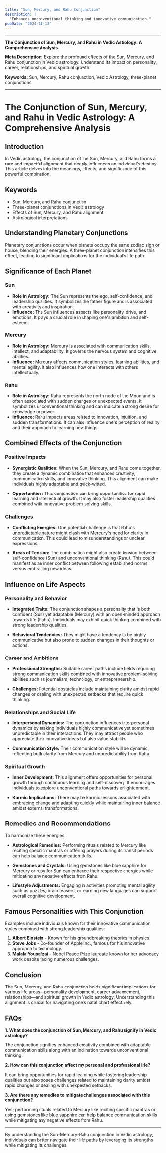 ```yaml
---
title: "Sun, Mercury, and Rahu Conjunction"
description: |
  "Enhances unconventional thinking and innovative communication."
pubDate: "2024-11-13"
---
```


---

**The Conjunction of Sun, Mercury, and Rahu in Vedic Astrology: A Comprehensive Analysis**

**Meta Description:** Explore the profound effects of the Sun, Mercury, and Rahu conjunction in Vedic astrology. Understand its impact on personality, career, relationships, and spiritual growth.

**Keywords:** Sun, Mercury, Rahu conjunction, Vedic Astrology, three-planet conjunctions

---

# The Conjunction of Sun, Mercury, and Rahu in Vedic Astrology: A Comprehensive Analysis

## Introduction

In Vedic astrology, the conjunction of the Sun, Mercury, and Rahu forms a rare and impactful alignment that deeply influences an individual's destiny. This article delves into the meanings, effects, and significance of this powerful combination.

## Keywords

- Sun, Mercury, and Rahu conjunction
- Three-planet conjunctions in Vedic astrology
- Effects of Sun, Mercury, and Rahu alignment
- Astrological interpretations

## Understanding Planetary Conjunctions

Planetary conjunctions occur when planets occupy the same zodiac sign or house, blending their energies. A three-planet conjunction intensifies this effect, leading to significant implications for the individual's life path.

## Significance of Each Planet

### Sun

- **Role in Astrology:** The Sun represents the ego, self-confidence, and leadership qualities. It symbolizes the father figure and is associated with creativity and inspiration.
- **Influence:** The Sun influences aspects like personality, drive, and emotions. It plays a crucial role in shaping one's ambition and self-esteem.

### Mercury

- **Role in Astrology:** Mercury is associated with communication skills, intellect, and adaptability. It governs the nervous system and cognitive abilities.
- **Influence:** Mercury affects communication styles, learning abilities, and mental agility. It also influences how one interacts with others intellectually.

### Rahu

- **Role in Astrology:** Rahu represents the north node of the Moon and is often associated with sudden changes or unexpected events. It symbolizes unconventional thinking and can indicate a strong desire for knowledge or power.
- **Influence:** Rahu impacts areas related to innovation, intuition, and sudden transformations. It can also influence one's perception of reality and their approach to learning new things.

## Combined Effects of the Conjunction

### Positive Impacts

- **Synergistic Qualities:** When the Sun, Mercury, and Rahu come together, they create a dynamic combination that enhances creativity, communication skills, and innovative thinking. This alignment can make individuals highly adaptable and quick-witted.
  
- **Opportunities:** This conjunction can bring opportunities for rapid learning and intellectual growth. It may also foster leadership qualities combined with innovative problem-solving skills.

### Challenges

- **Conflicting Energies:** One potential challenge is that Rahu's unpredictable nature might clash with Mercury's need for clarity in communication. This could lead to misunderstandings or unclear expressions.
  
- **Areas of Tension:** The combination might also create tension between self-confidence (Sun) and unconventional thinking (Rahu). This could manifest as an inner conflict between following established norms versus embracing new ideas.

## Influence on Life Aspects

### Personality and Behavior

- **Integrated Traits:** The conjunction shapes a personality that is both confident (Sun) yet adaptable (Mercury) with an open-minded approach towards life (Rahu). Individuals may exhibit quick thinking combined with strong leadership qualities.
  
- **Behavioral Tendencies:** They might have a tendency to be highly communicative but also prone to sudden changes in their thoughts or actions.

### Career and Ambitions

- **Professional Strengths:** Suitable career paths include fields requiring strong communication skills combined with innovative problem-solving abilities such as journalism, technology, or entrepreneurship.
  
- **Challenges:** Potential obstacles include maintaining clarity amidst rapid changes or dealing with unexpected setbacks that require quick thinking.

### Relationships and Social Life

- **Interpersonal Dynamics:** The conjunction influences interpersonal dynamics by making individuals highly communicative yet sometimes unpredictable in their interactions. They may attract people who appreciate their innovative ideas but also value stability.
  
- **Communication Style:** Their communication style will be dynamic, reflecting both clarity from Mercury and unpredictability from Rahu.

### Spiritual Growth

- **Inner Development:** This alignment offers opportunities for personal growth through continuous learning and self-discovery. It encourages individuals to explore unconventional paths towards enlightenment.
  
- **Karmic Implications:** There may be karmic lessons associated with embracing change and adapting quickly while maintaining inner balance amidst external transformations.

## Remedies and Recommendations

To harmonize these energies:

- **Astrological Remedies:** Performing rituals related to Mercury like reciting specific mantras or offering prayers during its transit periods can help balance communication skills.
  
- **Gemstones and Crystals:** Using gemstones like blue sapphire for Mercury or ruby for Sun can enhance their respective energies while mitigating any negative effects from Rahu.
  
- **Lifestyle Adjustments:** Engaging in activities promoting mental agility such as puzzles, brain teasers, or learning new languages can support overall cognitive development.

## Famous Personalities with This Conjunction

Examples include individuals known for their innovative communication styles combined with strong leadership qualities:

1. **Albert Einstein** - Known for his groundbreaking theories in physics.
2. **Steve Jobs** - Co-founder of Apple Inc., famous for his innovative approach to technology.
3. **Malala Yousafzai** - Nobel Peace Prize laureate known for her advocacy work despite facing numerous challenges.

## Conclusion

The Sun, Mercury, and Rahu conjunction holds significant implications for various life areas—personality development, career advancement, relationships—and spiritual growth in Vedic astrology. Understanding this alignment is crucial for navigating one's natal chart effectively.

## FAQs

**1. What does the conjunction of Sun, Mercury, and Rahu signify in Vedic astrology?**

The conjunction signifies enhanced creativity combined with adaptable communication skills along with an inclination towards unconventional thinking.

**2. How can this conjunction affect my personal and professional life?**

It can bring opportunities for rapid learning while fostering leadership qualities but also poses challenges related to maintaining clarity amidst rapid changes or dealing with unexpected setbacks.

**3. Are there any remedies to mitigate challenges associated with this conjunction?**

Yes; performing rituals related to Mercury like reciting specific mantras or using gemstones like blue sapphire can help balance communication skills while mitigating any negative effects from Rahu.

---

By understanding the Sun-Mercury-Rahu conjunction in Vedic astrology, individuals can better navigate their life paths by leveraging its strengths while mitigating its challenges.